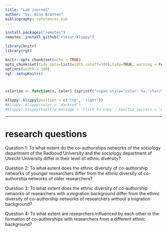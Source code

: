 ```yaml
---
title: "Lab journal"
author: "by: Nina Branten"
bibliography: references.bib
---
```




```r
install.packages("remotes")
remotes::install_github("rlesur/klippy")
``` 

```r
library(knitr)
library(rgl)

knitr::opts_chunk$set(echo = TRUE)
opts_chunk$set(tidy.opts=list(width.cutoff=100),tidy=TRUE, warning = FALSE, message = FALSE,comment = "#>", cache=TRUE, class.source=c("test"), class.output=c("test2"))
options(width = 100)
rgl::setupKnitr()



colorize <- function(x, color) {sprintf("<span style='color: %s;'>%s</span>", color, x) }

```

```r
klippy::klippy(position = c('top', 'right'))
#klippy::klippy(color = 'darkred')
#klippy::klippy(tooltip_message = 'Click to copy', tooltip_success = 'Done')
```




----


# research questions  

Question 1: To what extent do the co-authorships  networks of the sociology department of the Radboud University and the sociology department of Utrecht University differ in their level of ethnic diversity?

Question 2: To what extent does the ethnic diversity of co-authorship networks of younger researchers differ from the ethnic diversity of co-authorship networks of older researchers?

Question 3: To what extent does the ethnic diversity of co-authorship networks of researchers with a migration background differ from the ethnic diversity of co-authorship networks of researchers without a migration background?

Question 4: To what extent are researchers influenced by each other in the formation of co-authorships with researchers from a different ethnic background?